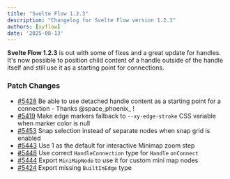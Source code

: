 ```yaml
---
title: "Svelte Flow 1.2.3"
description: "Changelog for Svelte Flow version 1.2.3"
authors: [xyflow]
date: '2025-08-13'
---
```


**Svelte Flow 1.2.3** is out with some of fixes and a great update for handles. It's now possible to position child content of a handle outside of the handle itself and still use it as a starting point for connections. 

### Patch Changes
-   [#5428](https://github.com/xyflow/xyflow/pull/5428) Be able to use detached handle content as a starting point for a connection - Thanks @space_phoenix_ !
-   [#5419](https://github.com/xyflow/xyflow/pull/5419) Make edge markers fallback to `--xy-edge-stroke` CSS variable when marker color is null
-   [#5453](https://github.com/xyflow/xyflow/pull/5453) Snap selection instead of separate nodes when snap grid is enabled
-   [#5443](https://github.com/xyflow/xyflow/pull/5443) Use 1 as the default for interactive Minimap zoom step
-   [#5448](https://github.com/xyflow/xyflow/pull/5448) Use correct `HandleConnection` type for `Handle` `onConnect`
-   [#5444](https://github.com/xyflow/xyflow/pull/5444) Export `MiniMapNode` to use it for custom mini map nodes
-   [#5424](https://github.com/xyflow/xyflow/pull/5424) Export missing `BuiltInEdge` type
